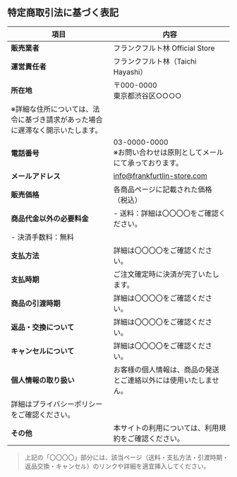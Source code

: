## 特定商取引法に基づく表記

| 項目              | 内容                                                                 |
| --------------- | ------------------------------------------------------------------ |
| **販売業者**        | フランクフルト林 Official Store                                            |
| **運営責任者**       | フランクフルト林（Taichi Hayashi）                                           |
| **所在地**         | 〒000-0000<br>東京都渋谷区○○○○  
※詳細な住所については、法令に基づき請求があった場合に遅滞なく開示いたします。 |
| **電話番号**        | 03-0000-0000<br>※お問い合わせは原則としてメールにて承っております。                         |
| **メールアドレス**     | [info@frankfurtlin-store.com](mailto:info@frankfurtlin-store.com)  |
| **販売価格**        | 各商品ページに記載された価格（税込）                                                 |
| **商品代金以外の必要料金** | - 送料：詳細は〇〇〇〇をご確認ください。  
- 決済手数料：無料                                |
| **支払方法**        | 詳細は〇〇〇〇をご確認ください。                                                   |
| **支払時期**        | ご注文確定時に決済が完了いたします。                                                 |
| **商品の引渡時期**     | 詳細は〇〇〇〇をご確認ください。                                                   |
| **返品・交換について**   | 詳細は〇〇〇〇をご確認ください。                                                   |
| **キャンセルについて**   | 詳細は〇〇〇〇をご確認ください。                                                   |
| **個人情報の取り扱い**   | お客様の個人情報は、商品の発送とご連絡以外には使用いたしません。  
詳細はプライバシーポリシーをご確認ください。         |
| **その他**         | 本サイトの利用については、利用規約をご確認ください。                                         |

> 上記の「〇〇〇〇」部分には、該当ページ（送料・支払方法・引渡時期・返品交換・キャンセル）のリンクや詳細を適宜挿入してください。
